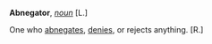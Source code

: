 '''Abnegator''', ''[[noun (part of speech)|noun]]'' [L.]

One who [[abnegates]], [[denies]], or rejects anything. [R.]